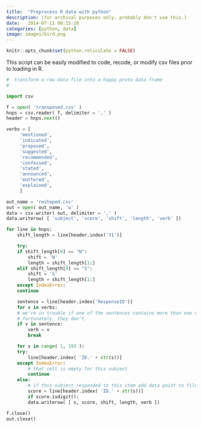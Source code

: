 ```yaml
---
title:  "Preprocess R data with python"
description: (for archival purposes only, probably don't use this.)
date:   2014-07-11 08:15:10
categories: [python, data]
image: images/bird.png
---
```


```r
knitr::opts_chunk$set(python.reticulate = FALSE)
```

This script can be easily modified to code, recode, or modify csv
files prior to loading in R.

```python
#  transform a raw data file into a happy proto data frame
#

import csv

f = open( 'transposed.csv' )
hnps = csv.reader( f, delimiter = ',' )
header = hnps.next()

verbs = [
	 'mentioned',
	 'indicated',
	 'proposed',
	 'suggested',
	 'recommended',
	 'confessed',
	 'stated',
	 'announced',
	 'muttered',
	 'explained',
	 ]

out_name = 'reshaped.csv'
out = open( out_name, 'w' )
data = csv.writer( out, delimiter = ',' )
data.writerow( [ 'subject', 'score', 'shift', 'length', 'verb' ])

for line in hnps:
    shift_length = line[header.index('V1')]

    try:
	if shift_length[0] == "N":
	    shift = 'N'
	    length = shift_length[1:]
	elif shift_length[0] == "S":
	    shift = 'S'
	    length = shift_length[1:]
    except IndexError:
	continue

    sentence = line[header.index('ResponseID')]
    for v in verbs:
	# we're in trouble if one of the sentences contains more than one verb
	# fortunately, they don't.
	if v in sentence:
	    verb = v
	    break

    for s in range( 1, 193 ):
	try:
	    line[header.index( 'ID.' + str(s))]
	except IndexError:
	    # that cell is empty for this subject
	    continue
	else:
	    # if this subject responded to this item add data point to file
	    score = line[header.index( 'ID.' + str(s))]
	    if score.isdigit():
		data.writerow( [ s, score, shift, length, verb ])

f.close()
out.close()
```
